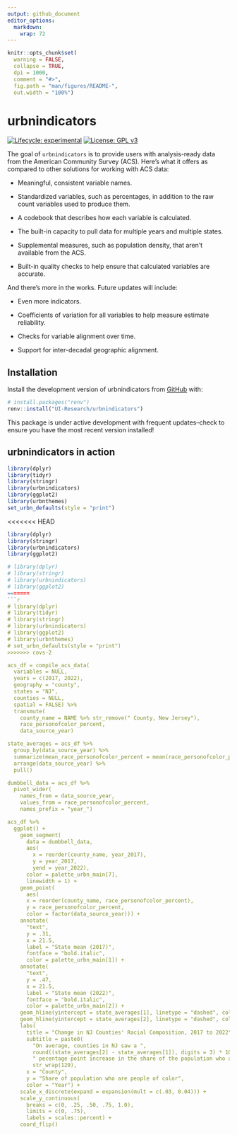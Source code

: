 ```yaml
---
output: github_document
editor_options: 
  markdown: 
    wrap: 72
---
```


<!-- README.md is generated from README.Rmd. Please edit that file -->

```r
knitr::opts_chunk$set(
  warning = FALSE,
  collapse = TRUE,
  dpi = 1000,
  comment = "#>",
  fig.path = "man/figures/README-",
  out.width = "100%")
```

# urbnindicators

<!-- badges: start -->

[![Lifecycle:
experimental](https://img.shields.io/badge/lifecycle-experimental-orange.svg)](https://lifecycle.r-lib.org/articles/stages.html#experimental)
[![License: GPL
v3](https://img.shields.io/badge/License-GPLv3-blue.svg)](https://www.gnu.org/licenses/gpl-3.0)

<!-- badges: end -->

The goal of `urbnindicators` is to provide users with analysis-ready
data from the American Community Survey (ACS). Here's what it offers as
compared to other solutions for working with ACS data:

-   Meaningful, consistent variable names.

-   Standardized variables, such as percentages, in addition to the raw
    count variables used to produce them.

-   A codebook that describes how each variable is calculated.

-   The built-in capacity to pull data for multiple years and multiple
    states.

-   Supplemental measures, such as population density, that aren't
    available from the ACS.

-   Built-in quality checks to help ensure that calculated variables are
    accurate.

And there's more in the works. Future updates will include:

-   Even more indicators.

-   Coefficients of variation for all variables to help measure estimate
    reliability.

-   Checks for variable alignment over time.

-   Support for inter-decadal geographic alignment.

## Installation

Install the development version of urbnindicators from
[GitHub](https://github.com/) with:

``` r
# install.packages("renv")
renv::install("UI-Research/urbnindicators")
```

This package is under active development with frequent updates--check to
ensure you have the most recent version installed!

## urbnindicators in action
```r
library(dplyr)
library(tidyr)
library(stringr)
library(urbnindicators)
library(ggplot2)
library(urbnthemes) 
set_urbn_defaults(style = "print")
```

<<<<<<< HEAD
```r
library(dplyr)
library(stringr)
library(urbnindicators)
library(ggplot2)
```


```r
# library(dplyr)
# library(stringr)
# library(urbnindicators)
# library(ggplot2)
=======
```r
# library(dplyr)
# library(tidyr)
# library(stringr)
# library(urbnindicators)
# library(ggplot2)
# library(urbnthemes) 
# set_urbn_defaults(style = "print")
>>>>>>> covs-2

acs_df = compile_acs_data(
  variables = NULL,
  years = c(2017, 2022),
  geography = "county",
  states = "NJ",
  counties = NULL,
  spatial = FALSE) %>% 
  transmute(
    county_name = NAME %>% str_remove(" County, New Jersey"), 
    race_personofcolor_percent, 
    data_source_year)

state_averages = acs_df %>%
  group_by(data_source_year) %>%
  summarize(mean_race_personofcolor_percent = mean(race_personofcolor_percent)) %>%
  arrange(data_source_year) %>%
  pull()

dumbbell_data = acs_df %>% 
  pivot_wider(
    names_from = data_source_year, 
    values_from = race_personofcolor_percent, 
    names_prefix = "year_")

acs_df %>% 
  ggplot() +
    geom_segment(
      data = dumbbell_data,
      aes(
        x = reorder(county_name, year_2017),
        y = year_2017,
        yend = year_2022),
      color = palette_urbn_main[7],
      linewidth = 1) +
    geom_point(
      aes(
      x = reorder(county_name, race_personofcolor_percent), 
      y = race_personofcolor_percent, 
      color = factor(data_source_year))) +
    annotate(
      "text", 
      y = .31,  
      x = 21.5, 
      label = "State mean (2017)", 
      fontface = "bold.italic", 
      color = palette_urbn_main[1]) +
    annotate(
      "text", 
      y = .47,  
      x = 21.5, 
      label = "State mean (2022)", 
      fontface = "bold.italic", 
      color = palette_urbn_main[2]) +
    geom_hline(yintercept = state_averages[1], linetype = "dashed", color = palette_urbn_main[1]) +
    geom_hline(yintercept = state_averages[2], linetype = "dashed", color = palette_urbn_main[2]) +
    labs(
      title = "Change in NJ Counties' Racial Composition, 2017 to 2022",
      subtitle = paste0(
        "On average, counties in NJ saw a ", 
        round((state_averages[2] - state_averages[1]), digits = 3) * 100, 
        " pecentage point increase in the share of the population who are people of color from 2017 to 2022.") %>%
        str_wrap(120), 
      x = "County", 
      y = "Share of population who are people of color",
      color = "Year") +
    scale_x_discrete(expand = expansion(mult = c(.03, 0.04))) +
    scale_y_continuous(
      breaks = c(0, .25, .50, .75, 1.0),
      limits = c(0, .75),
      labels = scales::percent) +
    coord_flip()
```

